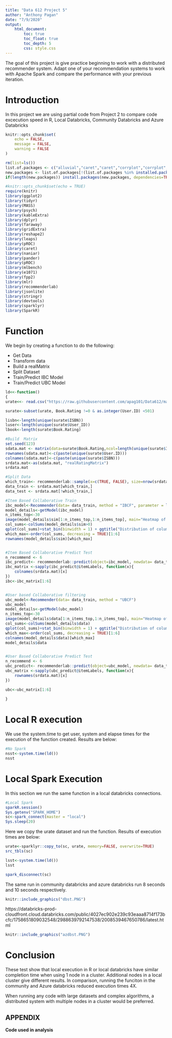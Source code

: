 ```yaml
---
title: "Data 612 Project 5"
author: "Anthony Pagan"
date: "7/9/2020"
output: 
    html_document:
        toc: true
        toc_float: true
        toc_depth: 5
        css: style.css
---
```



The goal of this project is give practice beginning to work with a distributed recommender system. Adapt one of your recommendation systems to work with Apache Spark and compare the performance with your previous iteration.

# Introduction

In this project we are using partial code from Project 2 to compare code excecution speed in R, Local Databricks, Community Databricks and Azure Databricks

```r
knitr::opts_chunk$set(
	echo = FALSE,
	message = FALSE,
	warning = FALSE
)

rm(list=ls())
list.of.packages <- c("alluvial","caret","caret","corrplot","corrplot","data.table","dplyr","faraway","forcats","geosphere","ggplot2","ggplot2","ggplot2","grid","gridExtra","jtools","kableExtra","knitr","leaflet","leaflet.extras","leaps","lubridate","maps","MASS","mice","naniar","pander","patchwork","prettydoc","pROC","psych","RColorBrewer","readr","reshape2","scales","stringr","tibble","tidyr","tidyverse","xgboost","widgetframe","Rcpp","mlbench","fpp2","mlr","jsonlite","devtools","sparklyr","SparkR")
new.packages <- list.of.packages[!(list.of.packages %in% installed.packages()[,"Package"])]
if(length(new.packages)) install.packages(new.packages, dependencies=TRUE)

#knitr::opts_chunk$set(echo = TRUE)
require(knitr)
library(ggplot2)
library(tidyr)
library(MASS)
library(psych)
library(kableExtra)
library(dplyr)
library(faraway)
library(gridExtra)
library(reshape2)
library(leaps)
library(pROC)
library(caret)
library(naniar)
library(pander)
library(pROC)
library(mlbench)
library(e1071)
library(fpp2)
library(mlr)
library(recommenderlab)
library(jsonlite)
library(stringr)
library(devtools)
library(sparklyr)
library(SparkR)
```

# Function

We begin by creating a function to do the following:

- Get Data
- Transform data
- Build a realMatrix
- Split Dataset
- Train/Predict IBC Model
- Train/Predict UBC Model

```r
ld<<-function()
{
urate<<- read.csv("https://raw.githubusercontent.com/apag101/Data612/master/Projects/Project2/BX-Book-Ratings.csv", sep=";",header = TRUE)

surate<-subset(urate, Book.Rating !=0 & as.integer(User.ID) <501)

lisbn<-length(unique(surate$ISBN))
luser<-length(unique(surate$User_ID))
lbook<-length(surate$Book.Rating)

#Build  Matrix
set.seed(123)
sdata.mat <- matrix(data=surate$Book.Rating,ncol=length(unique(surate$ISBN)),nrow=length(unique(surate$User.ID)))
rownames(sdata.mat)<-c(paste(unique(surate$User.ID)))
colnames(sdata.mat)<-c(paste(unique(surate$ISBN)))
srdata.mat<-as(sdata.mat, "realRatingMatrix")
srdata.mat

#Split Data
which_train<- recommenderlab::sample(x=c(TRUE, FALSE), size=nrow(srdata.mat), replace=TRUE, prob=c(0.8,0.2))
data_train <- srdata.mat[which_train,]
data_test <- srdata.mat[!which_train,]

#Item Based Collaborative Train
ibc_model<-Recommender(data= data_train, method = "IBCF", parameter = list(k=30))
model_details<-getModel(ibc_model)
n_items_top<-30
image(model_details$sim[1:n_items_top,1:n_items_top], main="Heatmap of the first rows and columns")
col_sums<-colSums(model_details$sim>0)
qplot(col_sums)+stat_bin(binwidth = 1) + ggtitle("Distribution of column count")
which_max<-order(col_sums, decreasing = TRUE)[1:6]
rownames(model_details$sim)[which_max]


#Item Based Collaborative Predict Test
n_recommend <- 6
ibc_predict<- recommenderlab::predict(object=ibc_model, newdata= data_test, n=n_recommend)
ibc_matrix <-sapply(ibc_predict@itemLabels, function(x){
    colnames(srdata.mat)[x]
})
ibc<-ibc_matrix[1:6]


#User based Collaborative filtering
ubc_model<-Recommender(data= data_train, method = "UBCF")
ubc_model
model_details<-getModel(ubc_model)
n_items_top<-30
image(model_details$data[1:n_items_top,1:n_items_top], main="Heatmap of the first rows and columns")
col_sums<-colSums(model_details$data)
qplot(col_sums)+stat_bin(binwidth = 1) + ggtitle("Distribution of column count")
which_max<-order(col_sums, decreasing = TRUE)[1:6]
colnames(model_details$data)[which_max]
model_details$data


#User Based Collaborative Predict Test
n_recommend <- 6
ubc_predict<- recommenderlab::predict(object=ubc_model, newdata= data_test, n=n_recommend)
ubc_matrix <-sapply(ubc_predict@itemLabels, function(x){
    rownames(srdata.mat)[x]
})

ubc<-ubc_matrix[1:6]
  
}
```

# Local R execution

We use the system.time to get user, system and elapse times for the execution of the function created. Results are below:

```r
#No Spark
nsst<-system.time(ld())
nsst
```

# Local Spark Execution

In this section we run the same function in a local databricks connections. 

```r

#Local Spark
sparkR.session()
Sys.getenv("SPARK_HOME")
sc<-spark_connect(master = "local")
Sys.sleep(20)

```


Here we copy the urate dataset and run the function. Results of execution times are below:

```r

urate<-sparklyr::copy_to(sc, urate, memory=FALSE, overwrite=TRUE)
src_tbls(sc)

lsst<-system.time(ld())
lsst

spark_disconnect(sc)
```

The same run in community databricks and azure databricks run 8 seconds and 10 seconds respectively. 


```r
knitr::include_graphics("dbst.PNG")
```

https://databricks-prod-cloudfront.cloud.databricks.com/public/4027ec902e239c93eaaa8714f173bcfc/1758651809032548/2988639792147538/2008539467650786/latest.html

```r
knitr::include_graphics("azdbst.PNG")
```

# Conclusion

These test show that local execution in R or local databricks have similar completion time when using 1 node in a cluster. Additional  nodes in a local cluster give different results. In comparison, running the funciton in the community and Azure databricks reduced execution times 4X. 

When running any code with large datasets and complex algorithms, a distributed system with multiple nodes in a cluster would be preferred.

## APPENDIX

**Code used in analysis**
```r

```

